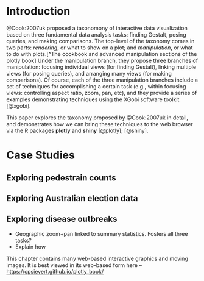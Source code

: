 \chapter{Interactive data visualization with plotly and shiny}

# Introduction

@Cook:2007uk proposed a taxonomony of interactive data visualization based on three fundamental data analysis tasks: finding Gestalt, posing queries, and making comparisons. 
The top-level of the taxonomy comes in two parts: _rendering_, or what to show on a plot; and _manipulation_, or what to do with plots.[^The cookbook and advanced manipulation sections of the plotly book] Under the manipulation branch, they propose three branches of manipulation: focusing individual views (for finding Gestalt), linking multiple views (for posing queries), and arranging many views (for making comparisons). Of course, each of the three manipulation branches include a set of techniques for accomplishing a certain task (e.g., within focusing views: controlling aspect ratio, zoom, pan, etc), and they provide a series of examples demonstrating techniques using the XGobi software toolkit [@xgobi].

This paper explores the taxonomy proposed by @Cook:2007uk in detail, and demonstrates how we can bring these techniques to the web browser via the R packages **plotly** and **shiny** [@plotly]; [@shiny]. 

# Case Studies


## Exploring pedestrain counts




## Exploring Australian election data





## Exploring disease outbreaks 

* Geographic zoom+pan linked to summary statistics. Fosters all three tasks?
* Explain how 


\chapter{plotly for R}

This chapter contains many web-based interactive graphics and moving images. It is best viewed in its web-based form here -- <https://cpsievert.github.io/plotly_book/>
